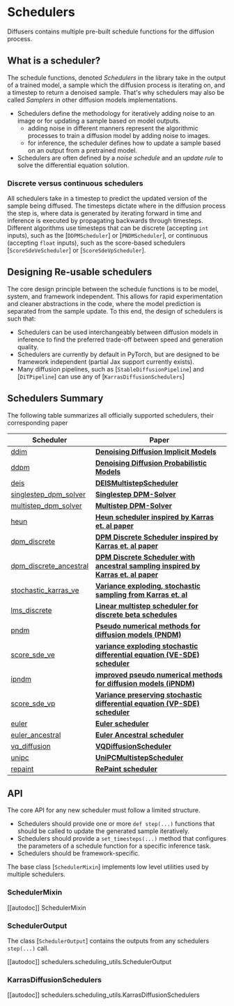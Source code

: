 <!--Copyright 2022 The HuggingFace Team. All rights reserved.

Licensed under the Apache License, Version 2.0 (the "License"); you may not use this file except in compliance with
the License. You may obtain a copy of the License at

http://www.apache.org/licenses/LICENSE-2.0

Unless required by applicable law or agreed to in writing, software distributed under the License is distributed on
an "AS IS" BASIS, WITHOUT WARRANTIES OR CONDITIONS OF ANY KIND, either express or implied. See the License for the
specific language governing permissions and limitations under the License.
-->

# Schedulers

Diffusers contains multiple pre-built schedule functions for the diffusion process.

## What is a scheduler?

The schedule functions, denoted *Schedulers* in the library take in the output of a trained model, a sample which the diffusion process is iterating on, and a timestep to return a denoised sample. That's why schedulers may also be called *Samplers* in other diffusion models implementations.

- Schedulers define the methodology for iteratively adding noise to an image or for updating a sample based on model outputs.
    - adding noise in different manners represent the algorithmic processes to train a diffusion model by adding noise to images.
    - for inference, the scheduler defines how to update a sample based on an output from a pretrained model.
- Schedulers are often defined by a *noise schedule* and an *update rule* to solve the differential equation solution.

### Discrete versus continuous schedulers

All schedulers take in a timestep to predict the updated version of the sample being diffused.
The timesteps dictate where in the diffusion process the step is, where data is generated by iterating forward in time and inference is executed by propagating backwards through timesteps.
Different algorithms use timesteps that can be discrete (accepting `int` inputs), such as the [`DDPMScheduler`] or [`PNDMScheduler`], or continuous (accepting `float` inputs), such as the score-based schedulers [`ScoreSdeVeScheduler`] or [`ScoreSdeVpScheduler`].

## Designing Re-usable schedulers

The core design principle between the schedule functions is to be model, system, and framework independent.
This allows for rapid experimentation and cleaner abstractions in the code, where the model prediction is separated from the sample update.
To this end, the design of schedulers is such that:

- Schedulers can be used interchangeably between diffusion models in inference to find the preferred trade-off between speed and generation quality.
- Schedulers are currently by default in PyTorch, but are designed to be framework independent (partial Jax support currently exists).
- Many diffusion pipelines, such as [`StableDiffusionPipeline`] and [`DiTPipeline`] can use any of [`KarrasDiffusionSchedulers`]

## Schedulers Summary

The following table summarizes all officially supported schedulers, their corresponding paper

| Scheduler | Paper |
|---|---|
| [ddim](./ddim) | [**Denoising Diffusion Implicit Models**](https://arxiv.org/abs/2010.02502) |
| [ddpm](./ddpm) | [**Denoising Diffusion Probabilistic Models**](https://arxiv.org/abs/2006.11239) |
| [deis](./deis) | [**DEISMultistepScheduler**](https://arxiv.org/abs/2204.13902) |
| [singlestep_dpm_solver](./singlestep_dpm_solver) | [**Singlestep DPM-Solver**](https://arxiv.org/abs/2206.00927) |
| [multistep_dpm_solver](./multistep_dpm_solver) | [**Multistep DPM-Solver**](https://arxiv.org/abs/2206.00927) |
| [heun](./heun) | [**Heun scheduler inspired by Karras et. al paper**](https://arxiv.org/abs/2206.00364) |
| [dpm_discrete](./dpm_discrete) | [**DPM Discrete Scheduler inspired by Karras et. al paper**](https://arxiv.org/abs/2206.00364) |
| [dpm_discrete_ancestral](./dpm_discrete_ancestral) | [**DPM Discrete Scheduler with ancestral sampling inspired by Karras et. al paper**](https://arxiv.org/abs/2206.00364) |
| [stochastic_karras_ve](./stochastic_karras_ve) | [**Variance exploding, stochastic sampling from Karras et. al**](https://arxiv.org/abs/2206.00364) |
| [lms_discrete](./lms_discrete) | [**Linear multistep scheduler for discrete beta schedules**](https://arxiv.org/abs/2206.00364) |
| [pndm](./pndm) | [**Pseudo numerical methods for diffusion models (PNDM)**](https://github.com/crowsonkb/k-diffusion/blob/481677d114f6ea445aa009cf5bd7a9cdee909e47/k_diffusion/sampling.py#L181) |
| [score_sde_ve](./score_sde_ve) | [**variance exploding stochastic differential equation (VE-SDE) scheduler**](https://arxiv.org/abs/2011.13456) |
| [ipndm](./ipndm) | [**improved pseudo numerical methods for diffusion models (iPNDM)**](https://github.com/crowsonkb/v-diffusion-pytorch/blob/987f8985e38208345c1959b0ea767a625831cc9b/diffusion/sampling.py#L296) |
| [score_sde_vp](./score_sde_vp) | [**Variance preserving stochastic differential equation (VP-SDE) scheduler**](https://arxiv.org/abs/2011.13456) |
| [euler](./euler) | [**Euler scheduler**](https://arxiv.org/abs/2206.00364) |
| [euler_ancestral](./euler_ancestral) | [**Euler Ancestral scheduler**](https://github.com/crowsonkb/k-diffusion/blob/481677d114f6ea445aa009cf5bd7a9cdee909e47/k_diffusion/sampling.py#L72) |
| [vq_diffusion](./vq_diffusion) | [**VQDiffusionScheduler**](https://arxiv.org/abs/2111.14822) |
| [unipc](./unipc) | [**UniPCMultistepScheduler**](https://arxiv.org/abs/2302.04867) |
| [repaint](./repaint) | [**RePaint scheduler**](https://arxiv.org/abs/2201.09865) |

## API

The core API for any new scheduler must follow a limited structure.
- Schedulers should provide one or more `def step(...)` functions that should be called to update the generated sample iteratively.
- Schedulers should provide a `set_timesteps(...)` method that configures the parameters of a schedule function for a specific inference task.
- Schedulers should be framework-specific.

The base class [`SchedulerMixin`] implements low level utilities used by multiple schedulers.

### SchedulerMixin
[[autodoc]] SchedulerMixin

### SchedulerOutput
The class [`SchedulerOutput`] contains the outputs from any schedulers `step(...)` call.

[[autodoc]] schedulers.scheduling_utils.SchedulerOutput

### KarrasDiffusionSchedulers

[[autodoc]] schedulers.scheduling_utils.KarrasDiffusionSchedulers
